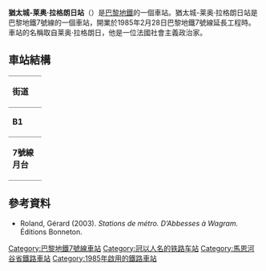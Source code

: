 {{expand|time=2016-02-26T00:55:45+00:00}}
{{no footnotes|time=2016-02-26T00:55:45+00:00}}
{{Infobox station
| name                = 猶太城-莱奥·拉格朗日站
| symbol_location     = paris
| symbol              = m
| symbol2             = 
| type                = [[巴黎地鐵|巴黎地鐵]]車站
| image               = [[File:Ligne-7-Ville-juif-Leo-2-La.jpg|275px]]
| alt                 = 
| caption             = 
| other_name          = 
| address             = 34, avenue de Paris<br />53, avenue de Paris<br />[[猶太城|猶太城]]
| borough             = [[法蘭西島|法蘭西島]]
| country             = 法國
| iso_region          = FR_scale:2000
| coordinates_display = title
| coordinates_format  = dms
| latd  = 48.803768| latm  = | lats  = | latNS  = 
| longd = 2.363927| longm = | longs = | longEW = 
| coordinates         = 
| owned               = [[RATP|RATP]]
| operator            = [[RATP|RATP]]
| line                = 
| disabled            = 
| zone                = 2
| opened              = {{Start-date|1985年2月28日}}
| closed              = <!-- {{End date|YYYY|MM|DD|df=y}} -->
| services            = 
| map_type            = France Paris
}}
'''猶太城-莱奥·拉格朗日站'''（{{lang-fr|Villejuif – Léo Lagrange}}）是[[巴黎地鐵|巴黎地鐵]]的一個車站。猶太城-莱奥·拉格朗日站是巴黎地鐵7號線的一個車站，開業於1985年2月28日巴黎地鐵7號線延長工程時。車站的名稱取自莱奥·拉格朗日，他是一位法國社會主義政治家。
== 車站結構 ==
{| border=0 cellspacing=0 cellpadding=3
|style="border-bottom:solid 1px gray;border-top:solid 1px gray;" width=50 valign=top|'''街道'''
|-
|style="border-bottom:solid 1px gray;border-top:solid 1px gray;" width=50 valign=top|'''B1'''
|style="border-top:solid 1px gray;border-bottom:solid 1px gray;" width=100 valign=top|連接層
|-
|style="border-bottom:solid 1px gray;" width=50 rowspan=10 valign=top|'''7號線月台'''
|style="border-top:solid 1px gray;border-right:solid 2px black;border-left:solid 2px black;border-bottom:solid 2px black;" colspan=2|<center><small>[[側式月台|側式月台]]，右側開門</small>
|-
|style="border-bottom:solid 1px gray;" width=100|南行
|style="border-bottom:solid 1px gray;" width=390|{{arrow|L}} [[File:Metro-M.svg|16x16px]][[File:Paris_transit_icons_-_Métro_7.svg|16x16px]]往[[猶太城-路易·阿拉貢站|猶太城-路易·阿拉貢]]<small>（[[猶太城-保羅·維揚站|猶太城-保羅·維揚]]）</small>
|-
|北行
|{{arrow|R}} [[File:Metro-M.svg|16x16px]][[File:Paris_transit_icons_-_Métro_7.svg|16x16px]]往[[新庭-1945年5月8日站|新庭-1945年5月8日]]<small>（[[萊克朗蘭-比塞特爾站|萊克朗蘭-比塞特爾]]）</small>
|-
|style="border-top:solid 2px black;border-right:solid 2px black;border-left:solid 2px black;border-bottom:solid 1px gray;" colspan=2|<center><small>[[側式月台|側式月台]]，右側開門</small>
|}

==參考資料==
{{commons category|Villejuif - Léo Lagrange (Paris Metro)}}
*Roland, Gérard (2003). ''Stations de métro. D’Abbesses à Wagram.'' Éditions Bonneton.
{{巴黎地鐵7號線}}
{{DEFAULTSORT:Villejuif – Léo Lagrange}}
[[Category:巴黎地鐵7號線車站|Category:巴黎地鐵7號線車站]]
[[Category:冠以人名的铁路车站|Category:冠以人名的铁路车站]]
[[Category:馬恩河谷省鐵路車站|Category:馬恩河谷省鐵路車站]]
[[Category:1985年啟用的鐵路車站|Category:1985年啟用的鐵路車站]]